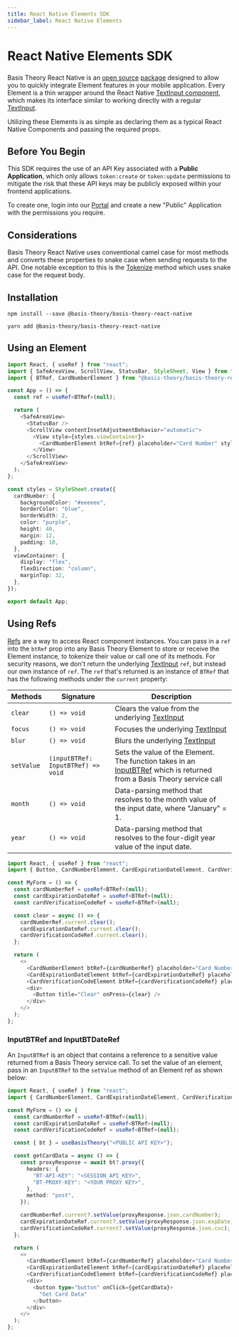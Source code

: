 ```yaml
---
title: React Native Elements SDK
sidebar_label: React Native Elements
---
```




# React Native Elements SDK

<GithubCard heading="React Native SDK" icon={SDK.REACT} organization="basis-theory" repository="basis-theory-react-native" />

###

Basis Theory React Native is an [open source](https://github.com/Basis-Theory/basis-theory-react-native) [package](https://www.npmjs.com/package/@basis-theory/basis-theory-react-native)
designed to allow you to quickly integrate Element features in your mobile application. Every Element is a thin wrapper around the React Native
[TextInput component](https://reactnative.dev/docs/textinput), which makes its interface similar to working directly with a regular [TextInput](https://reactnative.dev/docs/textinput).

Utilizing these Elements is as simple as declaring them as a typical React Native Components and passing the required props.

## Before You Begin

This SDK requires the use of an API Key associated with a **Public Application**, which only allows `token:create` or `token:update`
permissions to mitigate the risk that these API keys may be publicly exposed within your frontend applications.

To create one, login into our [Portal](https://portal.basistheory.com) and create a new "Public" Application with the permissions you require.

## Considerations

Basis Theory React Native uses conventional camel case for most methods and converts these properties to snake case when sending requests to the API. One notable exception to this is the [Tokenize](/docs/api/tokens/tokenize) method which uses snake case for the request body.

## Installation

<Tabs className="bt-tabs">
  <TabItem value="npm" label="npm">

```shell showLineNumbers
npm install --save @basis-theory/basis-theory-react-native
```

  </TabItem>
  <TabItem value="yarn" label="yarn">

```shell showLineNumbers
yarn add @basis-theory/basis-theory-react-native
```

  </TabItem>
</Tabs>

## Using an Element

```typescript jsx showLineNumbers
import React, { useRef } from "react";
import { SafeAreaView, ScrollView, StatusBar, StyleSheet, View } from "react-native";
import { BTRef, CardNumberElement } from "@basis-theory/basis-theory-react-native";

const App = () => {
  const ref = useRef<BTRef>(null);

  return (
    <SafeAreaView>
      <StatusBar />
      <ScrollView contentInsetAdjustmentBehavior="automatic">
        <View style={styles.viewContainer}>
          <CardNumberElement btRef={ref} placeholder="Card Number" style={styles.cardNumber} />
        </View>
      </ScrollView>
    </SafeAreaView>
  );
};

const styles = StyleSheet.create({
  cardNumber: {
    backgroundColor: "#eeeeee",
    borderColor: "blue",
    borderWidth: 2,
    color: "purple",
    height: 40,
    margin: 12,
    padding: 10,
  },
  viewContainer: {
    display: "flex",
    flexDirection: "column",
    marginTop: 32,
  },
});

export default App;
```

## Using Refs

[Refs](https://react.dev/learn/referencing-values-with-refs) are a way to access React component instances. You can pass in a `ref` into the `btRef`
prop into any Basis Theory Element to store or receive the Element instance, to tokenize their value or call one of its methods. For security reasons,
we don't return the underlying [TextInput](https://reactnative.dev/docs/textinput) `ref`, but instead our own instance of `ref`. The `ref` that's returned
is an instance of `BTRef` that has the following methods under the `current` property:

| Methods    | Signature                          | Description                                                                                                                                                         |
| ---------- | ---------------------------------- | ------------------------------------------------------------------------------------------------------------------------------------------------------------------- |
| `clear`    | `() => void`                       | Clears the value from the underlying [TextInput](https://reactnative.dev/docs/textinput#clear)                                                                      |
| `focus`    | `() => void`                       | Focuses the underlying [TextInput](https://reactnative.dev/docs/textinput#focus)                                                                                    |
| `blur`     | `() => void`                       | Blurs the underlying [TextInput](https://reactnative.dev/docs/textinput#blur)                                                                                       |
| `setValue` | `(inputBTRef: InputBTRef) => void` | Sets the value of the Element. The function takes in an [InputBTRef](/docs/sdks/mobile/react-native/#inputbtref) which is returned from a Basis Theory service call |
| `month`    | `() => void`                       | Data-parsing method that resolves to the month value of the input date, where "January" = 1.                                                                        |
| `year`     | `() => void`                       | Data-parsing method that resolves to the four-digit year value of the input date.                                                                                   |

```typescript jsx showLineNumbers
import React, { useRef } from "react";
import { Button, CardNumberElement, CardExpirationDateElement, CardVerificationCodeElement, BTRef } from "@basis-theory/basis-theory-react-native";

const MyForm = () => {
  const cardNumberRef = useRef<BTRef>(null);
  const cardExpirationDateRef = useRef<BTRef>(null);
  const cardVerificationCodeRef = useRef<BTRef>(null);

  const clear = async () => {
    cardNumberRef.current.clear();
    cardExpirationDateRef.current.clear();
    cardVerificationCodeRef.current.clear();
  };

  return (
    <>
      <CardNumberElement btRef={cardNumberRef} placeholder="Card Number" />
      <CardExpirationDateElement btRef={cardExpirationDateRef} placeholder="Card Expiration Date" />
      <CardVerificationCodeElement btRef={cardVerificationCodeRef} placeholder="CVC" />
      <div>
        <Button title="Clear" onPress={clear} />
      </div>
    </>
  );
};
```

### InputBTRef and InputBTDateRef

An `InputBTRef` is an object that contains a reference to a sensitive value returned from a Basis Theory service call.
To set the value of an element, pass in an `InputBTRef` to the `setValue` method of an Element ref as shown below:

```typescript jsx showLineNumbers
import React, { useRef } from "react";
import { CardNumberElement, CardExpirationDateElement, CardVerificationCodeElement, BasisTheoryElements, BTRef } from "@basis-theory/basis-theory-react-native";

const MyForm = () => {
  const cardNumberRef = useRef<BTRef>(null);
  const cardExpirationDateRef = useRef<BTRef>(null);
  const cardVerificationCodeRef = useRef<BTRef>(null);

  const { bt } = useBasisTheory("<PUBLIC API KEY>");

  const getCardData = async () => {
    const proxyResponse = await bt?.proxy({
      headers: {
        "BT-API-KEY": "<SESSION_API_KEY>",
        "BT-PROXY-KEY": "<YOUR PROXY KEY>",
      },
      method: "post",
    });

    cardNumberRef.current?.setValue(proxyResponse.json.cardNumber);
    cardExpirationDateRef.current?.setValue(proxyResponse.json.expDate);
    cardVerificationCodeRef.current?.setValue(proxyResponse.json.cvc);
  };

  return (
    <>
      <CardNumberElement btRef={cardNumberRef} placeholder="Card Number" />
      <CardExpirationDateElement btRef={cardExpirationDateRef} placeholder="Card Expiration Date" />
      <CardVerificationCodeElement btRef={cardVerificationCodeRef} placeholder="CVC" />
      <div>
        <button type="button" onClick={getCardData}>
          "Get Card Data"
        </button>
      </div>
    </>
  );
};
```
